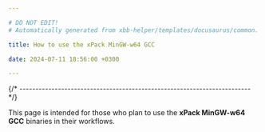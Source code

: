 ```yaml
---

# DO NOT EDIT!
# Automatically generated from xbb-helper/templates/docusaurus/common.

title: How to use the xPack MinGW-w64 GCC

date: 2024-07-11 18:56:00 +0300

---
```




{/* ------------------------------------------------------------------------ */}

This page is intended for those who plan
to use the **xPack MinGW-w64 GCC** binaries in their workflows.

<Versioning/>

<LibrariesAndRpath/>

<More/>
